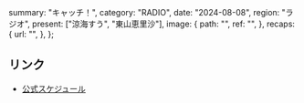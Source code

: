   summary: "キャッチ！",
  category: "RADIO",
  date: "2024-08-08",
  region: "ラジオ",
  present: ["涼海すう", "東山恵里沙"],
  image: {
    path: "",
    ref: "",
  },
  recaps: {
    url: "",
  },
};

## リンク

- [公式スケジュール](https://takanenonadeshiko.jp/?p=2314)
